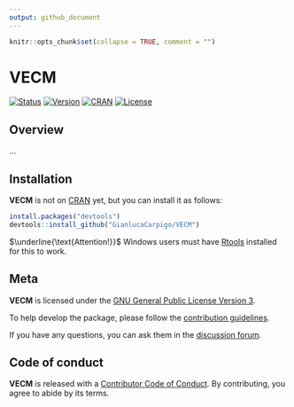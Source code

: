 ```yaml
---
output: github_document
---
```


```r
knitr::opts_chunk$set(collapse = TRUE, comment = "")
```

# VECM

[![Status](https://www.repostatus.org/badges/latest/active.svg)](https://www.repostatus.org/#active)
[![Version](https://img.shields.io/badge/version-0.1-orange.svg)]()
[![CRAN](https://www.R-pkg.org/badges/version/VECM)](https://CRAN.R-project.org/package=VECM)
[![License](https://img.shields.io/badge/license-GPL--3-blue.svg)](https://choosealicense.com/licenses/gpl-3.0)

## Overview

...

## Installation

**VECM** is not on [CRAN](https://CRAN.R-project.org) yet, but you can install it as follows:

```r
install.packages("devtools")
devtools::install_github("GianlucaCarpigo/VECM")
```

$\underline{\text{Attention!}}$ Windows users must have [Rtools](https://CRAN.R-project.org/bin/windows/Rtools) installed for this to work.

## Meta

**VECM** is licensed under the [GNU General Public License Version 3](LICENSE.md).

To help develop the package, please follow the [contribution guidelines](/.github/CONTRIBUTING.md).

If you have any questions, you can ask them in the [discussion forum](https://github.com/GianlucaCarpigo/VECM/discussions).

## Code of conduct

**VECM** is released with a [Contributor Code of Conduct](CODE_OF_CONDUCT.md). By contributing, you agree to abide by its terms.
